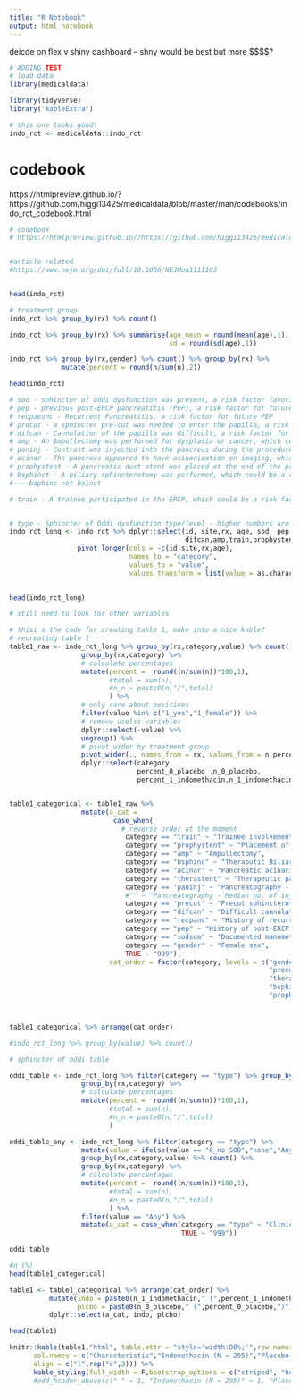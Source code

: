 ```yaml
---
title: "R Notebook"
output: html_notebook
---
```




deicde on flex v shiny dashboard -- shny would be best but more $$$$?


```r
# ADDING TEST
# load data
library(medicaldata)

library(tidyverse)
library("kableExtra")

# this one looks good!
indo_rct <- medicaldata::indo_rct

```

# codebook
https://htmlpreview.github.io/?https://github.com/higgi13425/medicaldata/blob/master/man/codebooks/indo_rct_codebook.html

```r
# codebook
# https://htmlpreview.github.io/?https://github.com/higgi13425/medicaldata/blob/master/man/codebooks/indo_rct_codebook.html


#article related
#https://www.nejm.org/doi/full/10.1056/NEJMoa1111103



```


```r

head(indo_rct)

```



```r

# treatment group
indo_rct %>% group_by(rx) %>% count()

```




```r


indo_rct %>% group_by(rx) %>% summarise(age_mean = round(mean(age),1),
                                        sd = round(sd(age),1))

```

```r


indo_rct %>% group_by(rx,gender) %>% count() %>% group_by(rx) %>%
             mutate(percent = round(n/sum(n),2)) 

```




```r

head(indo_rct)

```




```r
# sod - sphincter of oddi dysfunction was present, a risk factor favoring post-ERCP pancreatitis
# pep - previous post-ERCP pancreatitis (PEP), a risk factor for future PEP
# recpaesnc - Recurrent Pancreatitis, a risk factor for future PEP
# precut - a sphincter pre-cut was needed to enter the papilla, a risk factor for PEP
# difcan - Cannulation of the papilla was difficult, a risk factor for PEP
# amp - An Ampullectomy was performed for dysplasia or cancer, which could be a risk factor for PEP
# paninj - Contrast was injected into the pancreas during the procedure, a risk factor for PEP
# acinar - The pancreas appeared to have acinarization on imaging, which could be a risk factor for PEP
# prophystent - A pancreatic duct stent was placed at the end of the procedure per the judgement of the endoscopist (more often in high-risk cases), a potential protective effect against PEP
# bsphinct - A biliary sphincterotomy was performed, which could be a risk factor for PEP
#----bsphinc not bsinct

# train - A trainee participated in the ERCP, which could be a risk factor for PEP


# type - Sphincter of Oddi dysfunction type/level - higher numbers are more severe with greater association with PEP
indo_rct_long <- indo_rct %>% dplyr::select(id, site,rx, age, sod, pep,recpanc,precut,gender,type,sodsom,
                                            difcan,amp,train,prophystent,acinar,paninj,bsphinc,therastent) %>%
                 pivot_longer(cols = -c(id,site,rx,age),
                              names_to = "category", 
                              values_to = "value",
                              values_transform = list(value = as.character))
     

head(indo_rct_long)   
```









```r

# still need to look for other variables

# thisi s the code for creating table 1, make into a nice kable?
# recreating table 1
table1_raw <- indo_rct_long %>% group_by(rx,category,value) %>% count() %>%
                  group_by(rx,category) %>%
                  # calculate percentages
                  mutate(percent =  round((n/sum(n))*100,1),
                         #total = sum(n),
                         #n_n = paste0(n,"/",total)
                         ) %>%
                  # only care about positives
                  filter(value %in% c("1_yes","1_female")) %>%
                  # remove uselss variables
                  dplyr::select(-value) %>%
                  ungroup() %>%
                  # pivot wider by treatment group
                  pivot_wider(., names_from = rx, values_from = n:percent) %>%
                  dplyr::select(category,
                                percent_0_placebo ,n_0_placebo,
                                percent_1_indomethacin,n_1_indomethacin)


table1_categorical <- table1_raw %>%
                  mutate(a_cat = 
                          case_when(
                            # reverse order at the moment
                             category == "train" ~ "Trainee involvement in ECRP",
                             category == "prophystent" ~ "Placement of Pancreatic Stent",
                             category == "amp" ~ "Ampullectomy",
                             category == "bsphinc" ~ "Theraputic Biliary Sphincterotomy",
                             category == "acinar" ~ "Pancreatic acinarisation",
                             category == "therastent" ~ "Therapeutic pancreatic schinterotomt",
                             category == "paninj" ~ "Pancreatography - Patients",
                             #"" ~ "Pancreatography - Median no. of injections of contrast agent into pancreatic duct",
                             category == "precut" ~ "Precut sphincterotomy",
                             category == "difcan" ~ "Difficult cannulation (> 8 attempts)",
                             category == "recpanc" ~ "History of recurrent pancreatitis",
                             category == "pep" ~ "History of post-ERCP pancreatitis",
                             category == "sodsom" ~ "Documented manometry",
                             category == "gender" ~ "Female sex",
                             TRUE ~ "999"),
                         cat_order = factor(category, levels = c("gender","sodsom","recpanc","difcan",
                                                                 "precut","paninj",
                                                                 "therastent","acinar",
                                                                 "bsphinc","amp",
                                                                 "prophystent","train")))



table1_categorical %>% arrange(cat_order)

#indo_rct_long %>% group_by(value) %>% count()

```


```r

# sphincter of oddi table

oddi_table <- indo_rct_long %>% filter(category == "type") %>% group_by(rx,category,value) %>% count() %>%
                  group_by(rx,category) %>%
                  # calculate percentages
                  mutate(percent =  round((n/sum(n))*100,1),
                         #total = sum(n),
                         #n_n = paste0(n,"/",total)
                         )

oddi_table_any <- indo_rct_long %>% filter(category == "type") %>%
                  mutate(value = ifelse(value == "0_no SOD","none","Any")) %>% 
                  group_by(rx,category,value) %>% count() %>%
                  group_by(rx,category) %>%
                  # calculate percentages
                  mutate(percent =  round((n/sum(n))*100,1),
                         #total = sum(n),
                         #n_n = paste0(n,"/",total)
                         ) %>%
                  filter(value == "Any") %>%
                  mutate(a_cat = case_when(category == "type" ~ "Clinical Definition of sphincter of Oddi dysfunction",
                                           TRUE ~ "999"))

oddi_table

```




```r

#n (%)
head(table1_categorical)

table1 <- table1_categorical %>% arrange(cat_order) %>% 
          mutate(indo = paste0(n_1_indomethacin," (",percent_1_indomethacin,")"),
                 plcbo = paste0(n_0_placebo," (",percent_0_placebo,")")) %>%
          dplyr::select(a_cat, indo, plcbo)

head(table1)

knitr::kable(table1,"html", table.attr = "style='width:80%;'",row.names = F,
      col.names = c("Characteristic","Indomethacin (N = 295)","Placebo (N = 307)"),
      align = c("l",rep("c",3))) %>%
      kable_styling(full_width = F,bootstrap_options = c("striped", "hover"), font_size = 10) #%>%
      #add_header_above(c(" " = 1, "Indomethacin (N = 295)" = 1, "Placebo (N = 307)" = 1))


```


































